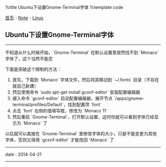 %title Ubuntu下设置Gnome-Terminal字体
%template code

[[../../index|首页]] - [[../index|Note]] - [[index|Linux]]
==Ubuntu下设置Gnome-Terminal字体==
----
不知道从什么时候开始，`Gnome-Terminal` 在默认设置里居然找不到 `Monaco` 字体了，这个当然不能忍

下面是突破这个限制的方法：
# 首先，下载到 `Monaco` 字体文件，然后将其移动到 `~/.fonts` 目录（不存在就自己新建）
# 然后使用命令 `sudo apt-get install gconf-editor` 安装配置编辑器
# 键入命令 `gconf-editor` 启动配置编辑器，展开节点 `/apps/gnome-terminal/profiles/Default`，找到配置项 `font`
# 点击 `font` 右侧的值填写框，修改为 `Monaco 11`
# 然后重启 `Gnome-Terminal`，打开默认设置，这时你就可以看到字体已经显示为 `Monaco` 了

以后就可以直接在 `Gnome-Terminal` 里修改字体的大小，只是不能变更为其他字体，否则又得用 `gconf-editor` 才能改回 `Monaco` 了
----
<red>date</red> : 2014-04-21
----
